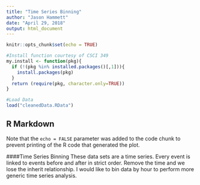```yaml
---
title: "Time Series Binning"
author: "Jason Hammett"
date: "April 29, 2018"
output: html_document
---
```


```r
knitr::opts_chunk$set(echo = TRUE)

#Install function courtesy of CSCI 349
my.install <- function(pkg){
  if (!(pkg %in% installed.packages()[,1])){
    install.packages(pkg)
  }
  return (require(pkg, character.only=TRUE))
}

#Load Data
load("cleanedData.RData")
```

## R Markdown


Note that the `echo = FALSE` parameter was added to the code chunk to prevent printing of the R code that generated the plot.

####Time Series Binning
These data sets are a time series. Every event is linked to events before and after in strict order. Remove the time and we lose the inherit relationship. I would like to bin data by hour to perform more generic time series analysis.

```r

```
